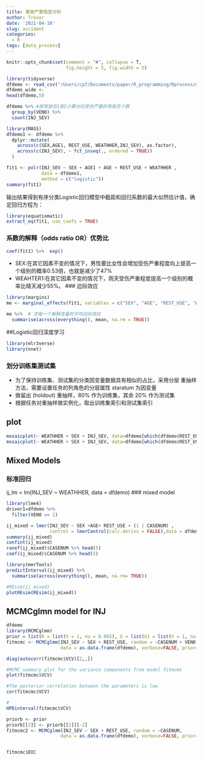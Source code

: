 ```yaml
---
title: 事故严重程度分析
author: Trevor
date: '2021-04-10'
slug: accident
categories:
  - R
tags: [data_process]
---
```


```r
knitr::opts_chunk$set(comment = "#", collapse = T, 
                      fig.height = 5, fig.width = 5)
```


```r
library(tidyverse)
dfdemo <- read_csv("/Users/cpf/Documents/paper/R_programming/Rprocess/mydata/dfdemo.csv")
dfdemo_wide <- 
head(dfdemo,5)
```

```r
dfdemo %>% #按驾驶员1和2计算对应受伤严重的驾驶员个数
  group_by(VENO) %>% 
  count(INJ_SEV)
```


```r
library(MASS)
dfdemo1 <- dfdemo %>% 
  dplyr::mutate(
    across(c(SEX,AGE1, REST_USE, WEATHHER,INJ_SEV), as.factor),
    across(c(INJ_SEV), ~ fct_inseq(., ordered = TRUE))
  )

fit1 <- polr(INJ_SEV ~ SEX + AGE1 + AGE + REST_USE + WEATHHER ,
             data = dfdemo1, 
             method = c("logistic"))
summary(fit1)
```
输出结果得到有序分类Logistic回归模型中截距和回归系数的最大似然估计值，确定回归方程为：
```r
library(equatiomatic)
extract_eq(fit1, use_coefs = TRUE)
```
### 系数的解释（odds ratio OR）优势比

```r
coef(fit1) %>%  exp()
```
* SEX:在其它因素不变的情况下，男性要比女性会增加受伤严重程度向上提高一个级别的概率0.53倍，也就是减少了47%
* WEAHTER1:在其它因素不变的情况下，雨天受伤严重程度提高一个级别的概率比晴天减少55%。
### 边际效应
```r
library(margins)
me <- marginal_effects(fit1, variables = c("SEX", "AGE", "REST_USE", "WEATHHER"))

me %>%  # 求每一个解释变量的平均边际效应
  summarise(across(everything(), mean, na.rm = TRUE))
```

##Logistic回归深度学习
```r
library(mlr3verse)
library(nnet)

```
### 划分训练集测试集
* 为了保持训练集、测试集的分类因变量数据具有相似的占比，采用分层 重抽样方法，需要设置任务的列角色的分层属性 staratum 为因变量
* 做留出 (holdout) 重抽样，80% 作为训练集，其余 20% 作为测试集
* 根据任务对重抽样做实例化，取出训练集索引和测试集索引

## plot
```r
mosaicplot(~ WEATHHER + SEX + INJ_SEV, data=dfdemo[which(dfdemo$REST_USE=="1"),], shade = TRUE, lengend = TRUE)
mosaicplot(~ WEATHHER + SEX + INJ_SEV, data=dfdemo[which(dfdemo$REST_USE=="0"),], shade = TRUE, lengend = TRUE)

```



## Mixed Models
### 标准回归
ij_lm = lm(INJ_SEV ~ WEATHHER, data = dfdemo)
### mixed model
```r
library(lme4)
driver1=dfdemo %>% 
  filter(VENO == 1)

ij_mixed = lmer(INJ_SEV ~ SEX +AGE+ REST_USE + (1 | CASENUM) , 
                control = lmerControl(calc.derivs = FALSE),data = dfdemo)
summary(ij_mixed)
confint(ij_mixed)
ranef(ij_mixed)$CASENUM %>% head(5)
coef(ij_mixed)$CASENUM %>% head(5)

library(merTools)
predictInterval(ij_mixed) %>% 
  summarise(across(everything(), mean, na.rm= TRUE))

#REsim(ij_mixed)
plotREsim(REsim(ij_mixed))
```

## MCMCglmn model for INJ
```r
dfdemo
library(MCMCglmm)
prior = list(R = list(V = 1, nu = 0.002), G = list(G1 = list(V = 1, nu = 0.002), G2 = list(V = 1, nu = 0.002)))
fitmcmc <- MCMCglmm(INJ_SEV ~ SEX + REST_USE, random = ~CASENUM + VENO, 
                    data = as.data.frame(dfdemo), verbose=FALSE, prior=prior, family="ordinal")

diag(autocorr(fitmcmc$VCV)[2,,])

#MCMC summary plot for the variance components from model fitmcmc
plot(fitmcmc$VCV)

#The posterior correlation between the parameters is low
cor(fitmcmc$VCV)

#
HPDinterval(fitmcmc$VCV)

priorb <- prior
priorb[[2]] <- priorb[[2]][-2]
fitmcmc2 <- MCMCglmm(INJ_SEV ~ SEX + REST_USE, random = ~CASENUM, 
                    data = as.data.frame(dfdemo), verbose=FALSE, prior=priorb, family="ordinal")


fitmcmc$DIC
```